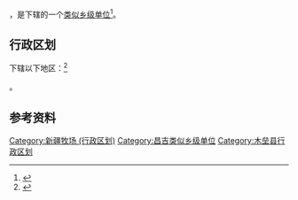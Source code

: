 {{中国乡级行政区|65/23/28/401/000}}

'''{{PAGENAMEBASE}}'''，是{{PRC admin/fullname|65/23/28/401/000|3}}下辖的一个[[类似乡级单位|类似乡级单位]]<ref>{{PRC admin/ref sgc|{{PRC admin/parent|65/23/28/401/000}}}}</ref>。

== 行政区划 ==

{{PAGENAMEBASE}}下辖以下地区：<ref>{{PRC admin/ref sgc|65/23/28/401/000}}</ref>

{{PRC admin/children|65/23/28/401/000}}。

== 参考资料 ==

{{reflist}}

{{木垒哈萨克自治县行政区划}}
{{新疆行政区划小作品}}

[[Category:新疆牧场_(行政区划)|Category:新疆牧场 (行政区划)]]
[[Category:昌吉类似乡级单位|Category:昌吉类似乡级单位]]
[[Category:木垒县行政区划|Category:木垒县行政区划]]